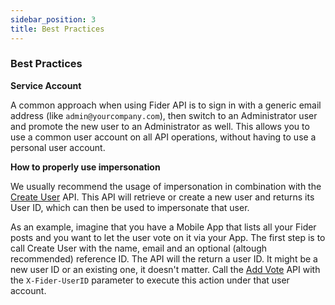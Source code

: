 ```yaml
---
sidebar_position: 3
title: Best Practices
---
```


<h3 id="best-practices">Best Practices</h3>

**Service Account**

A common approach when using Fider API is to sign in with a generic email address (like `admin@yourcompany.com`), then switch to an Administrator user and promote the new user to an Administrator as well. This allows you to use a common user account on all API operations, without having to use a personal user account.

**How to properly use impersonation**

We usually recommend the usage of impersonation in combination with the <a href="#create-user">Create User</a> API. This API will retrieve or create a new user and returns its User ID, which can then be used to impersonate that user.

As an example, imagine that you have a Mobile App that lists all your Fider posts and you want to let the user vote on it via your App. The first step is to call Create User with the name, email and an optional (altough recommended) reference ID. The API will the return a user ID. It might be a new user ID or an existing one, it doesn't matter. Call the <a href="#add-vote">Add Vote</a> API with the `X-Fider-UserID` parameter to execute this action under that user account.
